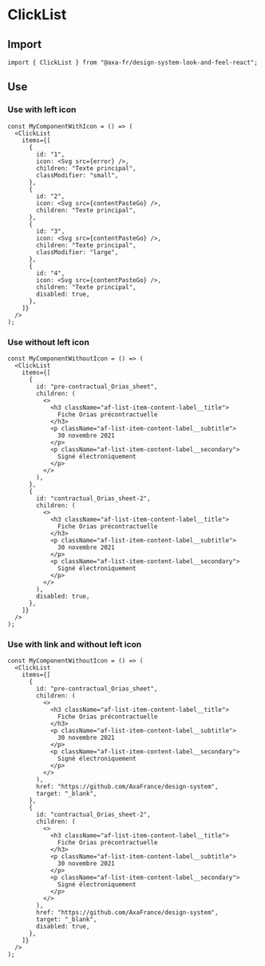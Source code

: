 
<Meta of={ClickListStories} name="ClickList" />

# ClickList

## Import

```tsx
import { ClickList } from "@axa-fr/design-system-look-and-feel-react";
```

## Use

### Use with left icon

```tsx
const MyComponentWithIcon = () => (
  <ClickList
    items={[
      {
        id: "1",
        icon: <Svg src={error} />,
        children: "Texte principal",
        classModifier: "small",
      },
      {
        id: "2",
        icon: <Svg src={contentPasteGo} />,
        children: "Texte principal",
      },
      {
        id: "3",
        icon: <Svg src={contentPasteGo} />,
        children: "Texte principal",
        classModifier: "large",
      },
      {
        id: "4",
        icon: <Svg src={contentPasteGo} />,
        children: "Texte principal",
        disabled: true,
      },
    ]}
  />
);
```

<Canvas of={ClickListStories.ClickListWithIcon} />

<Controls of={ClickListStories.ClickListWithIcon} />

### Use without left icon

```tsx
const MyComponentWithoutIcon = () => (
  <ClickList
    items={[
      {
        id: "pre-contractual_Orias_sheet",
        children: (
          <>
            <h3 className="af-list-item-content-label__title">
              Fiche Orias précontractuelle
            </h3>
            <p className="af-list-item-content-label__subtitle">
              30 novembre 2021
            </p>
            <p className="af-list-item-content-label__secondary">
              Signé électroniquement
            </p>
          </>
        ),
      },
      {
        id: "contractual_Orias_sheet-2",
        children: (
          <>
            <h3 className="af-list-item-content-label__title">
              Fiche Orias précontractuelle
            </h3>
            <p className="af-list-item-content-label__subtitle">
              30 novembre 2021
            </p>
            <p className="af-list-item-content-label__secondary">
              Signé électroniquement
            </p>
          </>
        ),
        disabled: true,
      },
    ]}
  />
);
```

<Canvas of={ClickListStories.ClickListWithoutIcon} />

<Controls of={ClickListStories.ClickListWithoutIcon} />

### Use with link and without left icon

```tsx
const MyComponentWithoutIcon = () => (
  <ClickList
    items={[
      {
        id: "pre-contractual_Orias_sheet",
        children: (
          <>
            <h3 className="af-list-item-content-label__title">
              Fiche Orias précontractuelle
            </h3>
            <p className="af-list-item-content-label__subtitle">
              30 novembre 2021
            </p>
            <p className="af-list-item-content-label__secondary">
              Signé électroniquement
            </p>
          </>
        ),
        href: "https://github.com/AxaFrance/design-system",
        target: "_blank",
      },
      {
        id: "contractual_Orias_sheet-2",
        children: (
          <>
            <h3 className="af-list-item-content-label__title">
              Fiche Orias précontractuelle
            </h3>
            <p className="af-list-item-content-label__subtitle">
              30 novembre 2021
            </p>
            <p className="af-list-item-content-label__secondary">
              Signé électroniquement
            </p>
          </>
        ),
        href: "https://github.com/AxaFrance/design-system",
        target: "_blank",
        disabled: true,
      },
    ]}
  />
);
```

<Canvas of={ClickListStories.ClickListLinkWithoutIcon} />

<Controls of={ClickListStories.ClickListLinkWithoutIcon} />
